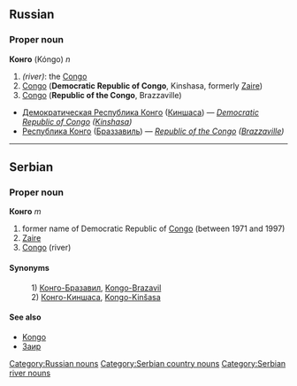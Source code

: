 ==Russian==
[[Category:Russian nouns]]
===Proper noun===
'''Конго''' (Kóngo) ''n''
#''(river)'': the [[Congo]]
# [[Congo]] ('''Democratic Republic of Congo''', Kinshasa, formerly [[Zaire]])
# [[Congo]] ('''Republic of the Congo''', Brazzaville)
*[[Демократическая Республика Конго]] ([[Киншаса]]) — ''[[Democratic Republic of Congo]] ([[Kinshasa]])''
*[[Республика Конго]] ([[Браззавиль]]) — ''[[Republic of the Congo]] ([[Brazzaville]])''


----

==Serbian==
===Proper noun===
'''Конго''' ''m''
#former name of Democratic Republic of [[Congo]] (between 1971 and 1997)
#[[Zaire]]
#[[Congo]] (river)
====Synonyms====
:1) [[Конго-Бразавил]], [[Kongo-Brazavil]]
:2) [[Конго-Киншаса]], [[Kongo-Kinšasa]]
====See also====
*[[Kongo]]
*[[Заир]]

[[Category:Serbian country nouns]]
[[Category:Serbian river nouns]]